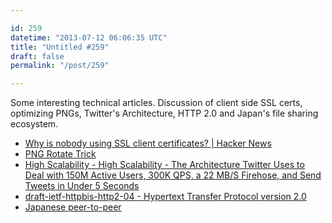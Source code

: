 ```yaml
---

id: 259
datetime: "2013-07-12 06:06:35 UTC"
title: "Untitled #259"
draft: false
permalink: "/post/259"

---
```


Some interesting technical articles. Discussion of client side SSL certs, optimizing PNGs, Twitter's Architecture, HTTP 2.0 and Japan's file sharing ecosystem. 

 
 * [Why is nobody using SSL client certificates? | Hacker News](https://news.ycombinator.com/item?id=6026102)
 * [PNG Rotate Trick](http://i-am-fat.org/PNGRotateTrick/)
 * [High Scalability - High Scalability - The Architecture Twitter Uses to Deal with 150M Active Users, 300K QPS, a 22 MB/S Firehose, and Send Tweets in Under 5 Seconds](http://highscalability.com/blog/2013/7/8/the-architecture-twitter-uses-to-deal-with-150m-active-users.html)
 * [draft-ietf-httpbis-http2-04 - Hypertext Transfer Protocol version 2.0](https://tools.ietf.org/html/draft-ietf-httpbis-http2-04)
 * [Japanese peer-to-peer](http://jmoiron.net/blog/japanese-peer-peer/)



